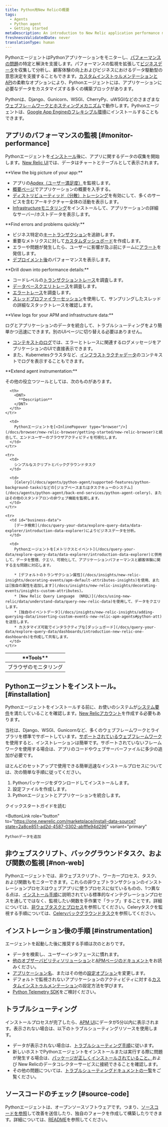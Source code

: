 ```yaml
---
title: Python用New Relicの概要
tags:
  - Agents
  - Python agent
  - Getting started
metaDescription: An introduction to New Relic application performance monitoring (APM) for Python applications.
freshnessValidatedDate: never
translationType: human
---
```


PythonエージェントはPythonアプリケーションをモニターし、[パフォーマンスの問題](#monitor-performance)の特定と解決を支援します。パフォーマンスの監視を拡張して[ビジネスデータ](#business-data)を収集して分析し、顧客体験の向上およびビジネスにおけるデータ駆動型の意思決定を支援することもできます。[カスタムインストゥルメンテーションとAPI](/docs/agents/python-agent/custom-instrumentation/python-custom-instrumentation)の柔軟なオプションにより、Pythonエージェントには、アプリケーションに必要なデータをカスタマイズする多くの構築ブロックがあります。

Pythonは、Django、Gunicorn、WSGI、CherryPy、uWSGIなどのさまざまな[ウェブフレ－ムワークとホスティングメカニズム](/docs/agents/python-agent/getting-started/instrumented-python-packages)で動作します。Pythonエージェントは、[Google App Engineのフレキシブル環境](/docs/agents/python-agent/hosting-services/install-new-relic-python-agent-gae-flexible-environment)にインストールすることもできます。

## アプリのパフォーマンスの監視 [#monitor-performance]

Pythonエージェントを[インストール](#installation)後に、アプリに関するデータの収集を開始します。[New Relic UI](/docs/new-relic-one/use-new-relic-one/get-started/introduction-new-relic-one)では、データはチャートとテーブルとして表示されます。

<DNT>
  **View the big picture of your app:**
</DNT>

* アプリの[Apdex（ユーザー満足度）](/docs/apm/new-relic-apm/apdex/apdex-measuring-user-satisfaction)を監視します。
* [概要ページ](/docs/apm/applications-menu/monitoring/apm-overview-page)でアプリケーションの概要を入手する。
* [ディストリビューティッド（分散）トレーシング](/docs/apm/distributed-tracing/getting-started/introduction-distributed-tracing)を有効にして、多くのサービスを含むアーキテクチャー全体の活動を表示します。
* [Infrastructureモニタリング](/docs/infrastructure/new-relic-infrastructure/getting-started/introduction-new-relic-infrastructure)をインストールして、アプリケーションの詳細なサーバー/ホストデータを表示します。

<DNT>
  **Find errors and problems quickly:**
</DNT>

* ビジネス特定の[キートランザクション](/docs/apm/transactions/key-transactions/key-transactions-tracking-important-transactions-or-events)を追跡します。
* 重要なメトリクスに対して[カスタムダッシュボード](/docs/dashboards/new-relic-dashboards/custom-dashboards/custom-dashboards)を作成します。
* エラーや問題が発生したら、ユーザーに影響が及ぶ前にチームに[アラート](/docs/alerts/alert-policies/understanding-alert-policies/alerting-new-relic)を発信します。
* [デプロイメント後](/docs/apm/applications-menu/events/deployments-page)のパフォーマンスを表示します。

<DNT>
  **Drill down into performance details:**
</DNT>

* コードレベルの[トランザクショントレース](/docs/apm/transactions/transaction-traces/transaction-traces)を調査します。
* [データベースクエリトレース](/apm/transactions/transaction-traces/troubleshoot-sql-statements)を調査します。
* [エラートレース](/docs/apm/applications-menu/events/view-apm-error-analytics)を調査します。
* [スレッドプロファイラーセッション](/docs/apm/applications-menu/events/thread-profiler-tool)を使用して、サンプリングしたスレッドの詳細なスタックトレースを確認します。

<DNT>
  **View logs for your APM and infrastructure data:**
</DNT>

ログとアプリケーションのデータを統合して、トラブルシューティングをより簡単かつ迅速にできます。別のUIページに切り替える必要はありません。

* [コンテキストのログ](/docs/logs/logs-context/configure-logs-context-python/)では、エラーとトレースに関連するログメッセージをアプリケーションのUIで直接表示できます。
* また、Kubernetesクラスタなど、[インフラストラクチャデータ](/docs/logs/forward-logs/forward-your-logs-using-infrastructure-agent/)のコンテキストでログを表示することもできます。

<DNT>
  **Extend agent instrumentation:**
</DNT>

その他の役立つツールとしては、次のものがあります。

<table>
  <thead>
    <tr>
      <th style={{ width: "200px" }}>
        <DNT>
          **Tools**
        </DNT>
      </th>

      <th>
        <DNT>
          **Description**
        </DNT>
      </th>
    </tr>
  </thead>

  <tbody>
    <tr>
      <td>
        ブラウザのモニタリング
      </td>

      <td>
        Pythonエージェントを[<InlinePopover type="browser"/>](/docs/browser/new-relic-browser/getting-started/new-relic-browser)と統合して、エンドユーザーのブラウザアクティビティを可視化します。
      </td>
    </tr>

    <tr>
      <td>
        シンプルなスクリプトとバックグラウンドタスク
      </td>

      <td>
        [Celery](/docs/agents/python-agent/supported-features/python-background-tasks)などの[ジョブベースまたはタスクキューのシステム](/docs/agents/python-agent/back-end-services/python-agent-celery)、またはその他のスタンドアロンの非ウェブ機能を監視します。
      </td>
    </tr>

    <tr>
      <td id="business-data">
        [データ検索](/docs/query-your-data/explore-query-data/data-explorer/introduction-data-explorer)によりビジネスデータを分析。
      </td>

      <td>
        Pythonエージェントを[メトリクスとイベント](/docs/query-your-data/explore-query-data/data-explorer/introduction-data-explorer)と併用して、データを整理、クエリ、可視化して、アプリケーションパフォーマンスと顧客体験に関する主な問題に対応します。

        * [デフォルトのトランザクション属性](/docs/insights/new-relic-insights/decorating-events/apm-default-attributes-insights)を使用、または[独自の属性を追加します](/docs/insights/new-relic-insights/decorating-events/insights-custom-attributes)。
        * [New Relic Query Language （NRQL）](/docs/using-new-relic/data/understand-data/query-new-relic-data)を使用して、データをクエリします。
        * [独自のイベントデータ](/docs/insights/new-relic-insights/adding-querying-data/inserting-custom-events-new-relic-apm-agents#python-att)を送信します。
        * カスタマイズ可能でインタラクティブな[ダッシュボード](/docs/query-your-data/explore-query-data/dashboards/introduction-new-relic-one-dashboards)を作成して共有します。
      </td>
    </tr>
  </tbody>
</table>

## Pythonエージェントをインストール。 [#installation]

Pythonエージェントをインストールする前に、お使いのシステムが[システム要件](/docs/agents/python-agent/getting-started/compatibility-requirements-python-agent)を満たしていることを確認します。[New Relicアカウント](https://newrelic.com/signup)を作成する必要もあります。

当社は、Django、WSGI、Gunicornなど、多くのウェブフレームワークとライブラリを標準でサポートしています。[サポートされているウェブフレームワーク](/docs/agents/python-agent/getting-started/instrumented-python-packages)を使用すると、インストレーションは簡単です。サポートされていないフレームワークを使用する場合は、アプリのコードやウェブサーバーファイルに多少の追加が必要です。

ほとんどのセットアップで使用できる簡単迅速なインストールプロセスについては、次の簡単な手順に従ってください。

1. Pythonパッケージをダウンロードしてインストールします。
2. 設定ファイルを作成します。
3. Pythonエージェントとアプリケーションを統合します。

<ButtonGroup>
  <ButtonLink
    role="button"
    to="/docs/agents/python-agent/getting-started/python-agent-quick-start"
    variant="normal"
  >
    クイックスタートガイドを読む
  </ButtonLink>

  <ButtonLink
    role="button"
    to="https://one.newrelic.com/marketplace/install-data-source?state=2a8ce851-ad2d-4587-0302-abfffe94d296"
    variant="primary"
  >
    Pythonデータを追加
  </ButtonLink>
</ButtonGroup>

## 非ウェブスクリプト、バックグラウンドタスク、および関数の監視 [#non-web]

Pythonエージェントでは、非ウェブスクリプト、ワーカープロセス、タスク、および関数もモニターできます。これらの非ウェブトランザクションのインストレーションプロセスはウェブアプリに使うプロセスに似ているものの、1つ異なる点は、[インストール手順](/docs/agents/python-agent/getting-started/python-agent-quick-start)に説明されている標準的なインテグレーションプロセスを通してではなく、監視したい関数を手作業で「ラップ」することです。詳細については、[非ウェブタスクとプロセス](/docs/agents/python-agent/supported-features/python-background-tasks)を参照してください。Celeryタスクを監視する手順については、[Celeryバックグラウンドタスク](/docs/agents/python-agent/back-end-services/python-agent-celery)を参照してください。

## インストレーション後の手順 [#instrumentation]

エージェントを起動した後に推奨する手順は次のとおりです。

* データを検索し、ユーザーインタフェースに慣れます。
* [他のオブザーバビリティソリューション](/docs/full-stack-observability/monitor-everything/get-started-new-relic-monitoring-tools/get-started-full-stack-observability)と[APMページのドキュメント](/docs/apm)をお読みください。
* [アプリケーション名](/docs/agents/manage-apm-agents/app-naming/rename-your-application)、またはその他の[設定オプション](/docs/agents/python-agent/installation-configuration/python-agent-configuration)を変更します。
* デフォルトで監視されないアプリケーションのアクティビティに対する[カスタムインストゥルメンテーション](/docs/agents/python-agent/custom-instrumentation/python-custom-instrumentation)の設定方法を学びます。
* [Python Telemetry SDK](/docs/data-ingest-apis/get-data-new-relic/new-relic-sdks/telemetry-sdks-send-custom-telemetry-data-new-relic)をご検討ください。

## トラブルシューティング

インストールプロセスが完了したら、[APM UI](/docs/apm/applications-menu/monitoring/apm-overview-page)にデータが5分以内に表示されます。表示されない場合は、以下のトラブルシューティングリソースを使用します。

* データが表示されない場合は、[トラブルシューティング手順](/docs/agents/python-agent/troubleshooting/no-data-appears-python)に従います。
* 新しいホストでPythonエージェントをインストールまたは実行する際に問題が発生する場合は、[パッケージが正しくインストールされていること、](/docs/agents/python-agent/installation-configuration/testing-python-agent)および New Relicのデータコレクターサービスに接続できることを確認します。
* その他の問題については、[トラブルシューティングドキュメントの一覧](/docs/agents/python-agent/troubleshooting/)をご覧ください。

## ソースコードのチェック [#source-code]

Pythonエージェントは、オープンソースソフトウェアです。つまり、[ソースコードを参照](https://github.com/newrelic/newrelic-python-agent)して改善を送信したり、独自のフォークを作成して構築したりできます。詳細については、[README](https://github.com/newrelic/newrelic-python-agent/blob/main/README.rst)を参照してください。